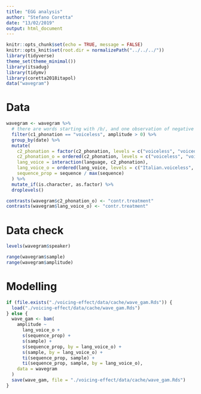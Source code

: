 ```yaml
---
title: "EGG analysis"
author: "Stefano Coretta"
date: "13/02/2019"
output: html_document
---
```


```r
knitr::opts_chunk$set(echo = TRUE, message = FALSE)
knitr::opts_knit$set(root.dir = normalizePath("../../../"))
library(tidyverse)
theme_set(theme_minimal())
library(itsadug)
library(tidymv)
library(coretta2018itapol)
data("wavegram")
```

# Data

```r
wavegram <- wavegram %>%
  # there are words starting with /b/, and one observation of negative amplitude
  filter(c1_phonation == "voiceless", amplitude > 0) %>%
  group_by(date) %>%
  mutate(
    c2_phonation = factor(c2_phonation, levels = c("voiceless", "voiced")),
    c2_phonation_o = ordered(c2_phonation, levels = c("voiceless", "voiced")),
    lang_voice = interaction(language, c2_phonation),
    lang_voice_o = ordered(lang_voice, levels = c("Italian.voiceless", "Italian.voiced", "Polish.voiceless", "Polish.voiced")),
    sequence_prop = sequence / max(sequence)
  ) %>%
  mutate_if(is.character, as.factor) %>%
  droplevels()

contrasts(wavegram$c2_phonation_o) <- "contr.treatment"
contrasts(wavegram$lang_voice_o) <- "contr.treatment"
```

# Data check

```r
levels(wavegram$speaker)
```

```r
range(wavegram$sample)
range(wavegram$amplitude)
```

# Modelling

```r
if (file.exists("./voicing-effect/data/cache/wave_gam.Rds")) {
  load("./voicing-effect/data/cache/wave_gam.Rds")
} else {
  wave_gam <- bam(
    amplitude ~
      lang_voice_o +
      s(sequence_prop) +
      s(sample) +
      s(sequence_prop, by = lang_voice_o) +
      s(sample, by = lang_voice_o) +
      ti(sequence_prop, sample) +
      ti(sequence_prop, sample, by = lang_voice_o),
    data = wavegram
  )
  save(wave_gam, file = "./voicing-effect/data/cache/wave_gam.Rds")
}
```

